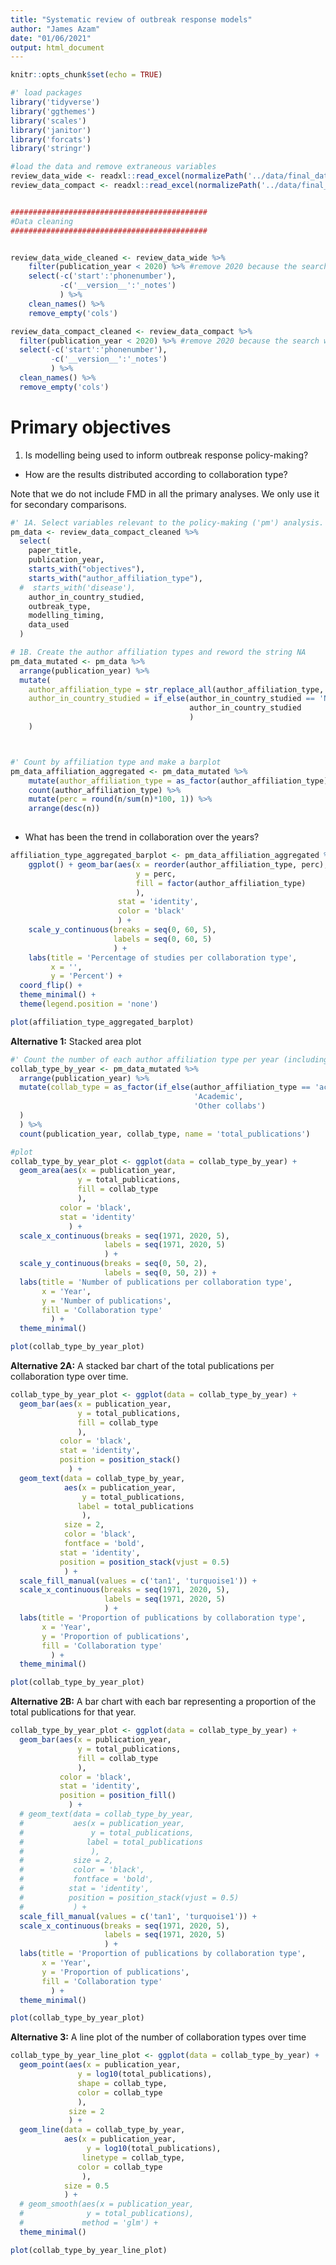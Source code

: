 ```yaml
---
title: "Systematic review of outbreak response models"
author: "James Azam"
date: "01/06/2021"
output: html_document
---
```


```r
knitr::opts_chunk$set(echo = TRUE)
```

```r
#' load packages
library('tidyverse')
library('ggthemes')
library('scales')
library('janitor')
library('forcats')
library('stringr')
```


```r

#load the data and remove extraneous variables 
review_data_wide <- readxl::read_excel(normalizePath('../data/final_data/2021_02_25_wide.xlsx')) 
review_data_compact <- readxl::read_excel(normalizePath('../data/final_data/2021_02_25_compact.xlsx')) 


############################################
#Data cleaning
############################################


review_data_wide_cleaned <- review_data_wide %>% 
    filter(publication_year < 2020) %>% #remove 2020 because the search was done in Jan 2020 so it gives the illusion that there were few papers in 2020.
    select(-c('start':'phonenumber'),
           -c('__version__':'_notes')
           ) %>% 
    clean_names() %>% 
    remove_empty('cols')

review_data_compact_cleaned <- review_data_compact %>% 
  filter(publication_year < 2020) %>% #remove 2020 because the search was done in Jan 2020 so it gives the illusion that there were few papers in 2020.
  select(-c('start':'phonenumber'),
         -c('__version__':'_notes')
         ) %>% 
  clean_names() %>% 
  remove_empty('cols')
```

# Primary objectives 

1. Is modelling being used to inform outbreak response policy-making? 
+ How are the results distributed according to collaboration type?

Note that we do not include FMD in all the primary analyses. We only use it for secondary comparisons.

```r
#' 1A. Select variables relevant to the policy-making ('pm') analysis. 
pm_data <- review_data_compact_cleaned %>%
  select(
    paper_title,
    publication_year,
    starts_with("objectives"),
    starts_with("author_affiliation_type"),
  #  starts_with('disease'),
    author_in_country_studied,
    outbreak_type,
    modelling_timing,
    data_used
  )  

# 1B. Create the author affiliation types and reword the string NA
pm_data_mutated <- pm_data %>%
  arrange(publication_year) %>%
  mutate(
    author_affiliation_type = str_replace_all(author_affiliation_type, ' ', ' + '),
    author_in_country_studied = if_else(author_in_country_studied == 'NA', 'not_applicable',
                                        author_in_country_studied
                                        )
    )



#' Count by affiliation type and make a barplot
pm_data_affiliation_aggregated <- pm_data_mutated %>% 
    mutate(author_affiliation_type = as_factor(author_affiliation_type)) %>% 
    count(author_affiliation_type) %>% 
    mutate(perc = round(n/sum(n)*100, 1)) %>% 
    arrange(desc(n))
 
```

+ What has been the trend in collaboration over the years?

```r
    
affiliation_type_aggregated_barplot <- pm_data_affiliation_aggregated %>%
    ggplot() + geom_bar(aes(x = reorder(author_affiliation_type, perc),
                            y = perc,
                            fill = factor(author_affiliation_type)
                            ),
                        stat = 'identity',
                        color = 'black'
                        ) +
    scale_y_continuous(breaks = seq(0, 60, 5),
                       labels = seq(0, 60, 5)
                       ) +
    labs(title = 'Percentage of studies per collaboration type', 
         x = '', 
         y = 'Percent') + 
  coord_flip() +
  theme_minimal() +
  theme(legend.position = 'none')

plot(affiliation_type_aggregated_barplot)

```

**Alternative 1:** Stacked area plot
```r
#' Count the number of each author affiliation type per year (including FMD)
collab_type_by_year <- pm_data_mutated %>% 
  arrange(publication_year) %>%
  mutate(collab_type = as_factor(if_else(author_affiliation_type == 'academic_institutions', 
                                         'Academic', 
                                         'Other collabs')
  )
  ) %>% 
  count(publication_year, collab_type, name = 'total_publications')

#plot
collab_type_by_year_plot <- ggplot(data = collab_type_by_year) + 
  geom_area(aes(x = publication_year,
               y = total_publications,
               fill = collab_type
               ),
           color = 'black',
           stat = 'identity' 
             ) +
  scale_x_continuous(breaks = seq(1971, 2020, 5),
                     labels = seq(1971, 2020, 5)
                     ) +
  scale_y_continuous(breaks = seq(0, 50, 2),
                     labels = seq(0, 50, 2)) +
  labs(title = 'Number of publications per collaboration type',
       x = 'Year',
       y = 'Number of publications',
       fill = 'Collaboration type' 
         ) +
  theme_minimal()

plot(collab_type_by_year_plot)


```
**Alternative 2A:** A stacked bar chart of the total publications per collaboration type over time.

```r

collab_type_by_year_plot <- ggplot(data = collab_type_by_year) + 
  geom_bar(aes(x = publication_year,
               y = total_publications,
               fill = collab_type
               ),
           color = 'black',
           stat = 'identity',
           position = position_stack()  
             ) +
  geom_text(data = collab_type_by_year,
            aes(x = publication_year,
                y = total_publications,
               label = total_publications
                ),
            size = 2,
            color = 'black',
            fontface = 'bold',
           stat = 'identity',
           position = position_stack(vjust = 0.5)
            ) +
  scale_fill_manual(values = c('tan1', 'turquoise1')) +
  scale_x_continuous(breaks = seq(1971, 2020, 5),
                     labels = seq(1971, 2020, 5)
                     ) +
  labs(title = 'Proportion of publications by collaboration type',
       x = 'Year',
       y = 'Proportion of publications',
       fill = 'Collaboration type' 
         ) +
  theme_minimal()

plot(collab_type_by_year_plot)

```

**Alternative 2B:** A bar chart with each bar representing a proportion of the total publications for that year.

```r

collab_type_by_year_plot <- ggplot(data = collab_type_by_year) + 
  geom_bar(aes(x = publication_year,
               y = total_publications,
               fill = collab_type
               ),
           color = 'black',
           stat = 'identity',
           position = position_fill()  
             ) +
  # geom_text(data = collab_type_by_year,
  #           aes(x = publication_year,
  #               y = total_publications,
  #              label = total_publications
  #               ),
  #           size = 2,
  #           color = 'black',
  #           fontface = 'bold',
  #          stat = 'identity',
  #          position = position_stack(vjust = 0.5)
  #           ) +
  scale_fill_manual(values = c('tan1', 'turquoise1')) +
  scale_x_continuous(breaks = seq(1971, 2020, 5),
                     labels = seq(1971, 2020, 5)
                     ) +
  labs(title = 'Proportion of publications by collaboration type',
       x = 'Year',
       y = 'Proportion of publications',
       fill = 'Collaboration type' 
         ) +
  theme_minimal()

plot(collab_type_by_year_plot)
```

**Alternative 3:** A line plot of the number of collaboration types over time
```r


collab_type_by_year_line_plot <- ggplot(data = collab_type_by_year) +
  geom_point(aes(x = publication_year,
               y = log10(total_publications),
               shape = collab_type,
               color = collab_type
               ),
             size = 2
             ) +
  geom_line(data = collab_type_by_year, 
            aes(x = publication_year,
                 y = log10(total_publications),
                linetype = collab_type,
               color = collab_type
                ),
            size = 0.5
            ) +
  # geom_smooth(aes(x = publication_year,
  #              y = total_publications), 
  #             method = 'glm') +
  theme_minimal()

plot(collab_type_by_year_line_plot)

```

